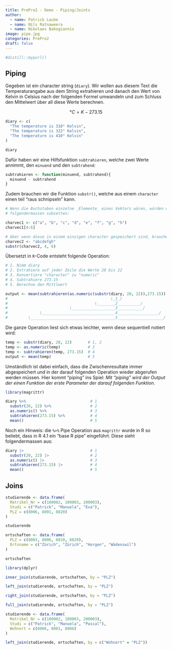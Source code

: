 ```yaml
---
title: PrePro2 - Demo - Piping/Joints
author:
  - name: Patrick Laube
  - name: Nils Ratnaweera
  - name: Nikolaos Bakogiannis
image: pipe.jpg
categories: PrePro2
draft: false
---
```


```r
#distill::mypurl()
```

## Piping

Gegeben ist ein character string (`diary`). Wir wollen aus diesem Text die Temperaturangabe aus dem String extrahieren und danach den Wert von Kelvin in Celsius nach der folgenden Formel umwandeln und zum Schluss den Mittelwert über all diese Werte berechnen.

$$°C = K - 273.15$$

```r
diary <- c(
  "The temperature is 310° Kelvin",
  "The temperature is 322° Kelvin",
  "The temperature is 410° Kelvin"
)

diary
```

Dafür haben wir eine Hilfsfunktion `subtrahieren`, welche zwei Werte annimmt, den `minuend` und den `subtrahend`:

```r
subtrahieren <- function(minuend, subtrahend){
  minuend - subtrahend
}
```

Zudem brauchen wir die Funktion `substr()`, welche aus einem `character` einen teil "raus schnipseln" kann.

```r
# Wenn die Buchstaben einzelne _Elemente_ eines Vektors wären, würden wir diese
# folgendermassen subsetten:

charvec1 <- c("a", "b", "c", "d", "e", "f", "g", "h")
charvec1[4:6]

# Aber wenn diese in einem einzigen character gespeichert sind, brauchen wir substr:
charvec2 <- "abcdefgh"
substr(charvec2, 4, 6)
```

Übersetzt in `R`-Code entsteht folgende Operation:

```r
# 1. Nimm diary
# 2. Extrahiere auf jeder Zeile die Werte 20 bis 22
# 3. Konvertiere "character" zu "numeric"
# 4. Subtrahiere 273.15
# 5. Berechne den Mittlwert

output <- mean(subtrahieren(as.numeric(substr(diary, 20, 22)),273.15))
#                                             \_1_/
#                                      \________2__________/
#                           \___________________3___________/
#              \________________________________4__________________/
#         \_____________________________________5____________________/
```

Die ganze Operation liest sich etwas leichter, wenn diese sequentiell notiert wird:

```r
temp <- substr(diary, 20, 22)       # 1, 2
temp <- as.numeric(temp)            # 3
temp <- subtrahieren(temp, 273.15)  # 4
output <- mean(temp)                # 5
```

Umständlich ist dabei einfach, dass die Zwischenresultate immer abgespeichert und in der darauf folgenden Operation wieder abgerufen werden müssen. Hier kommt "piping" ins Spiel: *Mit "piping" wird der Output der einen Funktion der erste Parameter der darauf folgenden Funktion.*

```r
library(magrittr)

diary %>%                            # 1
  substr(20, 22) %>%                 # 2
  as.numeric() %>%                   # 3 
  subtrahieren(273.15) %>%           # 4
  mean()                             # 5
```

Noch ein Hinweis: die `%>%` Pipe Operation aus `magrittr` wurde in R so beliebt, dass in R 4.1 ein "base R pipe" eingeführt. Diese sieht folgendermassen aus:

```r
diary |>                             # 1
  substr(20, 22) |>                  # 2
  as.numeric() |>                    # 3 
  subtrahieren(273.15) |>            # 4
  mean()                             # 5
```

## Joins

```r
studierende <- data.frame(
  Matrikel_Nr = c(100002, 100003, 200003),
  Studi = c("Patrick", "Manuela", "Eva"),
  PLZ = c(8006, 8001, 8820)
)

studierende

ortschaften <- data.frame(
  PLZ = c(8003, 8006, 8810, 8820),
  Ortsname = c("Zürich", "Zürich", "Horgen", "Wädenswil")
)

ortschaften

library(dplyr)

inner_join(studierende, ortschaften, by = "PLZ")

left_join(studierende, ortschaften, by = "PLZ")

right_join(studierende, ortschaften, by = "PLZ")

full_join(studierende, ortschaften, by = "PLZ")
```

```r
studierende <- data.frame(
  Matrikel_Nr = c(100002, 100003, 200003),
  Studi = c("Patrick", "Manuela", "Pascal"),
  Wohnort = c(8006, 8001, 8006)
)

left_join(studierende, ortschaften, by = c("Wohnort" = "PLZ"))
```
